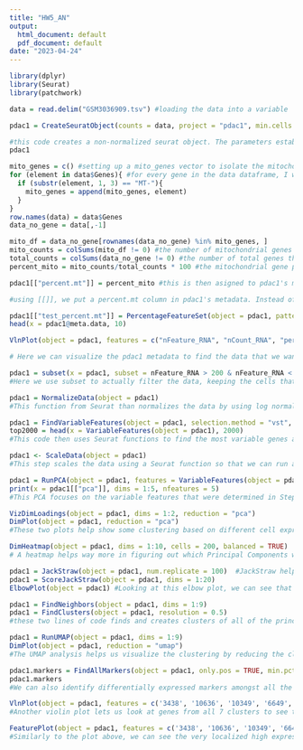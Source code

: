 ```yaml
---
title: "HW5_AN"
output:
  html_document: default
  pdf_document: default
date: "2023-04-24"
---
```


```r
library(dplyr)
library(Seurat)
library(patchwork)

```

```r

data = read.delim("GSM3036909.tsv") #loading the data into a variable

```

```r

pdac1 = CreateSeuratObject(counts = data, project = "pdac1", min.cells = 3, min.features = 200) 

#this code creates a non-normalized seurat object. The parameters establish that the minimum number of cells that are present in the dataset are 3 and the minimum number of features present in the dataset are 200.
pdac1

```

```r
mito_genes = c() #setting up a mito_genes vector to isolate the mitochondrial genes
for (element in data$Genes){ #for every gene in the data dataframe, I want to keep only the genes that have a MT- in the beginning as that indicates that the gene is a mitochondrial gene.
  if (substr(element, 1, 3) == "MT-"){
    mito_genes = append(mito_genes, element)
  }
}
row.names(data) = data$Genes 
data_no_gene = data[,-1] 

mito_df = data_no_gene[rownames(data_no_gene) %in% mito_genes, ]
mito_counts = colSums(mito_df != 0) #the number of mitochondrial genes that have non-zero expression for each cell is found
total_counts = colSums(data_no_gene != 0) #the number of total genes that have non-zero expression for each cell is found. 
percent_mito = mito_counts/total_counts * 100 #the mitochondrial gene percentage is then found

pdac1[["percent.mt"]] = percent_mito #this is then asigned to pdac1's metadata.

#using [[]], we put a percent.mt column in pdac1's metadata. Instead of using PercentageFeatureSet, I devised my own percentage algorithm because the Percentage Feature Set function was not working properly. See below, if I used the function, I would get 0 for all my percent.mt values.

pdac1[["test_percent.mt"]] = PercentageFeatureSet(object = pdac1, pattern = "^MT-")
head(x = pdac1@meta.data, 10)

```

```r

VlnPlot(object = pdac1, features = c("nFeature_RNA", "nCount_RNA", "percent.mt"), ncol = 3) 

# Here we can visualize the pdac1 metadata to find the data that we want to prioritize for filtering.


```

```r

pdac1 = subset(x = pdac1, subset = nFeature_RNA > 200 & nFeature_RNA < 2500 & percent.mt < 5)
#Here we use subset to actually filter the data, keeping the cells that have expression in more than 200 features and less than 2500 features as well as less than 5 percent mitochondrial percentage.

```

```r

pdac1 = NormalizeData(object = pdac1)
#This function from Seurat than normalizes the data by using log normalization.

```

```r

pdac1 = FindVariableFeatures(object = pdac1, selection.method = "vst", nfeatures = 2000)
top2000 = head(x = VariableFeatures(object = pdac1), 2000)
#This code then uses Seurat functions to find the most variable genes amongst the cells and extract them, that way we can focus on the highly variable genes to find how many different cells are in our samples. 
```

```r

pdac1 <- ScaleData(object = pdac1)
#This step scales the data using a Seurat function so that we can run a PCA

```

```r

pdac1 = RunPCA(object = pdac1, features = VariableFeatures(object = pdac1))
print(x = pdac1[["pca"]], dims = 1:5, nfeatures = 5)
#This PCA focuses on the variable features that were determined in Step 6 and consolidates them into a series of features. The print function shows the first 5 principal components. The way PCA runs is that the first PCA is the one with the most variable genes.
```

```r

VizDimLoadings(object = pdac1, dims = 1:2, reduction = "pca")
DimPlot(object = pdac1, reduction = "pca")
#These two plots help show some clustering based on different cell expression, but they're not the best in helping figure out which cell samples can be grouped together.
```

```r

DimHeatmap(object = pdac1, dims = 1:10, cells = 200, balanced = TRUE)
# A heatmap helps way more in figuring out which Principal Components will help distinguish between cell types. A condensed view of this is seen below only with 200 cells and the first 10 principal components

```

```r

pdac1 = JackStraw(object = pdac1, num.replicate = 100)  #JackStraw helps find p-values of significance based on the variation in principal components
pdac1 = ScoreJackStraw(object = pdac1, dims = 1:20)
ElbowPlot(object = pdac1) #Looking at this elbow plot, we can see that the variation can be mostly explained by the first 10 principal components. After that, it takes a big dip. 
```


```r

pdac1 = FindNeighbors(object = pdac1, dims = 1:9)
pdac1 = FindClusters(object = pdac1, resolution = 0.5)
#these two lines of code finds and creates clusters of all of the principal components to determine how many clusters exist between all of the cell samples combined. From there, we can move to start distinguishing between cell types.

```

```r

pdac1 = RunUMAP(object = pdac1, dims = 1:9)
DimPlot(object = pdac1, reduction = "umap")
#The UMAP analysis helps us visualize the clustering by reducing the clusters down into two dimensions. This generalizes quite a bit, but cells within certain graph based clusters co-localize on these dimension plots based on how the UMAP algorithm runs. That thus yields the color coded clumps of cell samples that we see below.

```

```r

pdac1.markers = FindAllMarkers(object = pdac1, only.pos = TRUE, min.pct = 0.25, logfc.threshold = 0.25)
pdac1.markers
#We can also identify differentially expressed markers amongst all the cell samples by looking at their log fold changes and p values. Based on this, we see that genes with IDs 3438, 16289, and 5225, amongst others are very variably expressed amongst the different cell types and therefore, those might be the genes to pay close attention to. 

```

```r

VlnPlot(object = pdac1, features = c('3438', '10636', '10349', '6649', '4009', '3135', '9409', '2136'))
#Another violin plot lets us look at genes from all 7 clusters to see their variation. As can be seen, in most cases, many genes are specific to having mainly expression within their cluster and their cluster only. There are some exceptions such as in the case of gene 3438 and gene 10636 where you can see multiple other genes being expressed at the same time, but the main expressions are seen in clusters 0 and 1, their respective clusters in the pdac1.markers table. 

```

```r

FeaturePlot(object = pdac1, features = c('3438', '10636', '10349', '6649', '4009', '3135', '9409', '2136'))
#Similarly to the plot above, we can see the very localized high expression of the genes listed in their own specific clusters. The localization of each gene's expression shows us that we can find groups of cells based on variable gene expression, clustering, and the UMAP algorithm.

```

